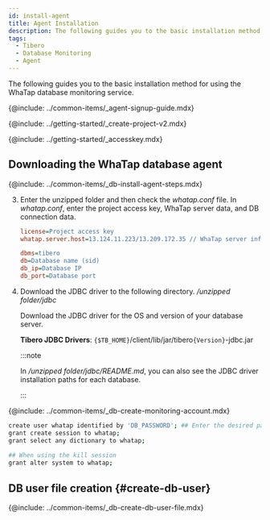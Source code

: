 ```yaml
---
id: install-agent
title: Agent Installation
description: The following guides you to the basic installation method for using the WhaTap database monitoring service.
tags:
  - Tibero
  - Database Monitoring
  - Agent
---
```



The following guides you to the basic installation method for using the WhaTap database monitoring service.

{@include: ../common-items/_agent-signup-guide.mdx}

<Youtube ko='RhU3f3d7k1A' en='wQbXDKNdDfA' ja='wQbXDKNdDfA' />

{@include: ../getting-started/_create-project-v2.mdx} 

{@include: ../getting-started/_accesskey.mdx} 

## Downloading the WhaTap database agent

{@include: ../common-items/_db-install-agent-steps.mdx}  

3.  Enter the unzipped folder and then check the _whatap.conf_ file. In _whatap.conf_, enter the project access key, WhaTap server data, and DB connection data.

    ```ini title='whatap.conf'
    license=Project access key
    whatap.server.host=13.124.11.223/13.209.172.35 // WhaTap server information

    dbms=tibero
    db=Database name (sid)
    db_ip=Database IP
    db_port=Database port 
    ```

4.  Download the JDBC driver to the following directory. _/unzipped folder/jdbc_

    Download the JDBC driver for the OS and version of your database server.

    **Tibero JDBC Drivers**: `{$TB_HOME}`/client/lib/jar/tibero`{Version}`-jdbc.jar

    :::note

    In _/unzipped folder/jdbc/README.md_, you can also see the JDBC driver installation paths for each database.

    :::

{@include: ../common-items/_db-create-monitoring-account.mdx}

```bash showLineNumbers
create user whatap identified by 'DB_PASSWORD'; ## Enter the desired password.
grant create session to whatap;
grant select any dictionary to whatap;
 
## When using the kill session 
grant alter system to whatap;
```

## DB user file creation {#create-db-user}

{@include: ../common-items/_db-create-db-user-file.mdx} 
